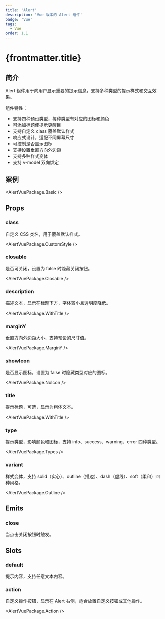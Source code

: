 ```yaml
---
title: 'Alert'
description: 'Vue 版本的 Alert 组件'
badge: 'Vue'
tags:
  - Vue
order: 1.1
---
```



# {frontmatter.title}

## 简介

Alert 组件用于向用户显示重要的提示信息，支持多种类型的提示样式和交互效果。

组件特性：

- 支持四种预设类型，每种类型有对应的图标和颜色
- 可添加标题使提示更醒目
- 支持自定义 class 覆盖默认样式
- 响应式设计，适配不同屏幕尺寸
- 可控制是否显示图标
- 支持设置垂直方向外边距
- 支持多种样式变体
- 支持 v-model 双向绑定

## 案例

<AlertVuePackage.Basic />

## Props

### class

自定义 CSS 类名，用于覆盖默认样式。

<AlertVuePackage.CustomStyle />

### closable

是否可关闭，设置为 false 时隐藏关闭按钮。

<AlertVuePackage.Closable />

### description

描述文本，显示在标题下方，字体较小且透明度降低。

<AlertVuePackage.WithTitle />

### marginY

垂直方向外边距大小，支持预设的尺寸值。

<AlertVuePackage.MarginY />

### showIcon

是否显示图标，设置为 false 时隐藏类型对应的图标。

<AlertVuePackage.NoIcon />

### title

提示标题，可选，显示为粗体文本。

<AlertVuePackage.WithTitle />

### type

提示类型，影响颜色和图标，支持 info、success、warning、error 四种类型。

<AlertVuePackage.Types />

### variant

样式变体，支持 solid（实心）、outline（描边）、dash（虚线）、soft（柔和）四种风格。

<AlertVuePackage.Outline />

## Emits

### close

当点击关闭按钮时触发。

## Slots

### default

提示内容，支持任意文本内容。

### action

自定义操作按钮，显示在 Alert 右侧，适合放置自定义按钮或其他操作。

<AlertVuePackage.Action />
